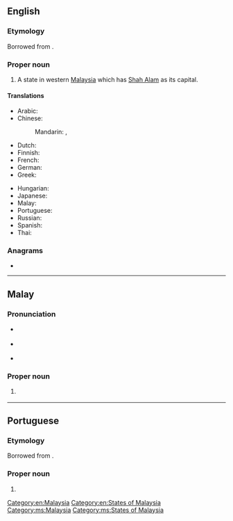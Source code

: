 ==English==
{{wikipedia}}

===Etymology===
Borrowed from {{bor|en|ms|Selangor}}.

===Proper noun===
{{en-proper noun}}

# A state in western [[Malaysia]] which has [[Shah Alam]] as its capital.

====Translations====
{{trans-top|western Malaysian state}}
* Arabic: {{t|ar|سلانغور دار الإحسان|f|tr=salanghur darul-ʾehsān}}
* Chinese:
*: Mandarin: {{t+|cmn|雪蘭莪|sc=Hani}}, {{t+|cmn|雪兰莪|tr=Xuělán'é|sc=Hani}}
* Dutch: {{t-needed|nl}}
* Finnish: {{t|fi|Selangor}}
* French: {{t|fr|Selangor|m}}
* German: {{t|de|Selangor}}
* Greek: {{t|el|Σελανγκόρ|f}}
{{trans-mid}}
* Hungarian: {{t|hu|Selangor}}
* Japanese: {{t|ja|セランゴール|tr=Serangōru}}
* Malay: {{t|ms|Selangor}}
* Portuguese: {{t|pt|Selangor}}
* Russian: {{t|ru|Села́нгор|m}}
* Spanish: {{t|es|Selangor}}
* Thai: {{t|th|สลังงอร์|tr=sàlăngngor}}
{{trans-bottom}}

===Anagrams===
* {{anagrams|en|Lagrones|arselong|longears}}

[[Category:en:Malaysia]]
[[Category:en:States of Malaysia]]

----

==Malay==

===Pronunciation===
* {{a|Johor-Selangor}} {{IPA|/səlaŋo(r)/|lang=ms}}
* {{a|Riau-Lingga}} {{IPA|/səlaŋʊ(r)/|lang=ms}}
* {{rhymes|aŋo(r)|ŋo(r)|o(r)|lang=ms}}

===Proper noun===
{{head|ms|proper noun}}

# {{l|en|Selangor}} {{qualifier|western Malaysian state}}

[[Category:ms:Malaysia]]
[[Category:ms:States of Malaysia]]

----

==Portuguese==

===Etymology===
Borrowed from {{bor|pt|ms|Selangor}}.

===Proper noun===
{{pt-proper noun|m}}

# {{place|pt|state|c/Malaysia|t1=Selangor}}